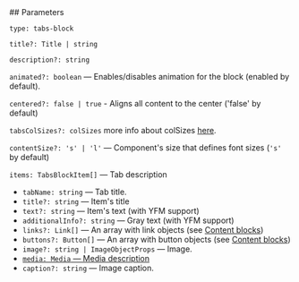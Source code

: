 

<Meta of={TabsStories} />
<StoryTemplate>
## Parameters

`type: tabs-block`

`title?: Title | string`

`description?: string`

`animated?: boolean` — Enables/disables animation for the block (enabled by default).

`centered?: false | true` - Aligns all content to the center ('false' by default)

`tabsColSizes?: colSizes` more info about colSizes [here](?path=/docs/documentation-types--docs#colsizes).

`contentSize?: 's' | 'l'` — Component's size that defines font sizes (`'s'` by default)

`items: TabsBlockItem[]` — Tab description

- `tabName: string` — Tab title.
- `title?: string` — Item's title
- `text?: string` — Item's text (with YFM support)
- `additionalInfo?: string` — Gray text (with YFM support)
- `links?: Link[]` — An array with link objects (see [Content blocks](?path=/story/documentation-types&viewMode=docs))
- `buttons?: Button[]` — An array with button objects (see [Content blocks](?path=/story/documentation-types&viewMode=docs))
- `image?: string | ImageObjectProps` — Image.
- [`media: Media` — Media description](?path=/story/documentation-types&viewMode=docs#media---picvideodatalens)
- `caption?: string` — Image caption.

</StoryTemplate>
